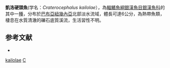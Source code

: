 {{Speciesbox 
| status = LC
| status_system = IUCN3.1
| taxon = Craterocephalus kailolae
| authority = [[Ivantsoff|Ivantsoff]], [[Crowley|Crowley]] & [[Allen|Allen]], 1987
| synonyms = 
}}
'''凱洛硬頭魚'''(学名：''Craterocephalus kailolae''），為[[輻鰭魚綱|輻鰭魚綱]][[銀漢魚目|銀漢魚目]][[銀漢魚科|銀漢魚科]]的其中一[[種|種]]，分布於[[巴布亞紐幾內亞|巴布亞紐幾內亞]]北部淡水流域，體長可達6公分，為熱帶魚類，棲息在水質清澈的礫石底質溪流，生活習性不明。

== 参考文献 ==
*{{FishBase_species|genus=Craterocephalus|species=kailolae|year=2016|month=4}}

{{Taxonbar|from=Q4847356}}

[[Category:硬頭魚屬|kailolae]]
[[Category:1987年描述的魚類|C]]

{{魚類小作品}}